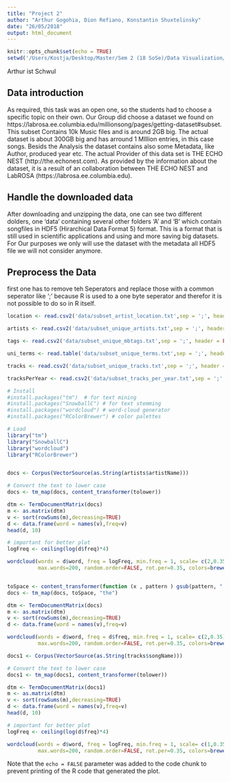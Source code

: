```yaml
---
title: "Project 2"
author: "Arthur Gogohia, Dion Refiano, Konstantin Shuxtelinsky"
date: "26/05/2018"
output: html_document
---
```


```r
knitr::opts_chunk$set(echo = TRUE)
setwd('/Users/Kostja/Desktop/Master/Sem 2 (18 SoSe)/Data Visualization/Tasks/DV_Project_2/data')
```


Arthur ist Schwul 

## Data introduction
As required, this task was an open one, so the students had to choose a specific topic on their own. Our Group did choose a dataset we found on https://labrosa.ee.columbia.edu/millionsong/pages/getting-dataset#subset. This subset Contains 10k Music files and is around 2GB big. The actual dataset is about 300GB big and has arround 1 MIllion entries, in this case songs. Besids the Analysis the dataset contains also some Metadata, like Author, produced year etc. The actual Provider of this data set is THE ECHO NEST (http://the.echonest.com). As provided by the information about the dataset, it is a result of an collaboration between THE ECHO NEST and LabROSA (https://labrosa.ee.columbia.edu). 

## Handle the downloaded data
After downloading and unzipping the data, one can see two different dolders, one 'data' containing several other folders 'A' and 'B' which contain songfiles in HDF5 (Hirarchical Data Format 5) format. This is a format that is still used in scientific applications and using and more saving big datasets. For Our purposes we only will use the dataset with the metadata all HDF5 file we will not consider anymore. 


## Preprocess the Data 

first one has to remove teh Seperators <SEP> and replace those with a common seperator like ';' because R is used to a one byte seperator and therefor it is not possible to do so in R itself.
```r
location <- read.csv2('data/subset_artist_location.txt',sep = ';', header = FALSE, col.names = c('artistId', 'lat','lon',  'trackID', 'artistName'))

artists <- read.csv2('data/subset_unique_artists.txt',sep = ';', header = FALSE, col.names = c('artistId', 'V2', 'trackID', 'artistName'))

tags <- read.csv2('data/subset_unique_mbtags.txt',sep = ';', header = FALSE, col.names = c('tags'))

uni_terms <- read.table('data/subset_unique_terms.txt',sep = ';', header = FALSE, col.names = c('terms Unique' ))

tracks <- read.csv2('data/subset_unique_tracks.txt',sep = ';', header = FALSE, col.names = c('trackID','V2', 'artistName','songName'))

tracksPerYear <- read.csv2('data/subset_tracks_per_year.txt',sep = ';', header = FALSE,  col.names = c('Year', 'trackID', 'artistName','songName'))

```

```r
# Install
#install.packages("tm")  # for text mining
#install.packages("SnowballC") # for text stemming
#install.packages("wordcloud") # word-cloud generator 
#install.packages("RColorBrewer") # color palettes

# Load
library("tm")
library("SnowballC")
library("wordcloud")
library("RColorBrewer")


docs <- Corpus(VectorSource(as.String(artists$artistName)))

# Convert the text to lower case
docs <- tm_map(docs, content_transformer(tolower))

dtm <- TermDocumentMatrix(docs)
m <- as.matrix(dtm)
v <- sort(rowSums(m),decreasing=TRUE)
d <- data.frame(word = names(v),freq=v)
head(d, 10)

# important for better plot 
logFreq <- ceiling(log(d$freq)*4)

wordcloud(words = d$word, freq = logFreq, min.freq = 1, scale= c(2,0.35),
          max.words=200, random.order=FALSE, rot.per=0.35, colors=brewer.pal(8, "Dark2"))


toSpace <- content_transformer(function (x , pattern ) gsub(pattern, " ", x))
docs <- tm_map(docs, toSpace, "the")

dtm <- TermDocumentMatrix(docs)
m <- as.matrix(dtm)
v <- sort(rowSums(m),decreasing=TRUE)
d <- data.frame(word = names(v),freq=v)

wordcloud(words = d$word, freq = d$freq, min.freq = 1, scale= c(2,0.35),
          max.words=200, random.order=FALSE, rot.per=0.35, colors=brewer.pal(8, "Dark2"))


```
```r
docs1 <- Corpus(VectorSource(as.String(tracks$songName)))

# Convert the text to lower case
docs1 <- tm_map(docs1, content_transformer(tolower))

dtm <- TermDocumentMatrix(docs1)
m <- as.matrix(dtm)
v <- sort(rowSums(m),decreasing=TRUE)
d <- data.frame(word = names(v),freq=v)
head(d, 10)

# important for better plot 
logFreq <- ceiling(log(d$freq)*4)

wordcloud(words = d$word, freq = logFreq, min.freq = 1, scale= c(1,0.35),
          max.words=200, random.order=FALSE, rot.per=0.35, colors=brewer.pal(8, "Dark2"))
```




Note that the `echo = FALSE` parameter was added to the code chunk to prevent printing of the R code that generated the plot.
